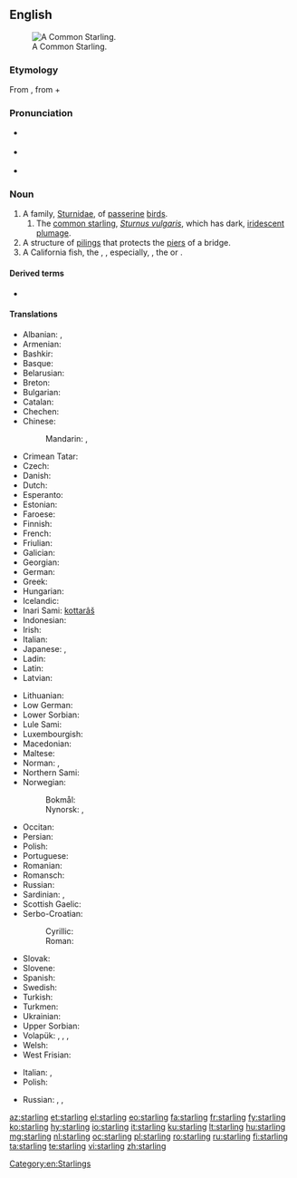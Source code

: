 {{also|Starling}}
==English==
[[Image:Common starling in london.jpg|thumb|right|A Common Starling.]]

===Etymology===
From {{etyl|ang|en}} {{term|stærlinc|lang=ang}}, from {{term|stær||lang=ang|starling}} + {{term|-linc||lang=ang|dimunitive suffix}}

===Pronunciation===
* {{a|GenAm}} {{IPA|/ˈstɑɹlɪŋ/|lang=en}}
* {{a|RP}} {{IPA|/ˈstɑːlɪŋ/|lang=en}}
* {{rhymes|ɑː(ɹ)lɪŋ|lang=en}}

===Noun===
{{en-noun}}

# A family, [[Sturnidae]], of [[passerine]] [[bird]]s.
## The [[common starling]], ''[[Sturnus vulgaris]]'', which has dark, [[iridescent]] [[plumage]].
# A structure of [[piling]]s that protects the [[pier]]s of a bridge.
# A California fish, the {{vern|rock trout|pedia=1}}, {{taxlink|Hexagrammus|genus|noshow=1}}, especially, {{taxlink|Hexagrammus decagrammus|species|noshow=1}}, the {{vern|boregat|pedia=1}} or {{vern|bodieron|pedia=1}}. <!--Webster 1913/Century-->

====Derived terms====
* {{l|en|rosy starling}}

====Translations====
{{trans-top|bird}}
* Albanian: {{l|sq|shturë}}, {{l|sq|gargull}}
* Armenian: {{t|hy|սարյակ}}
* Bashkir: {{t|ba|сыйырсыҡ|tr=sïyïrsïq|sc=Cyrl}}
* Basque: {{t|eu|arabazozo}}
* Belarusian: {{t|be|шпак|m}}
* Breton: {{t+|br|dred}}
* Bulgarian: {{t+|bg|скорец|m|tr=skorec}}
* Catalan: {{t+|ca|estornell}}
* Chechen: {{t|ce|алкханч}}
* Chinese:
*: Mandarin: {{t|cmn|椋鳥|sc=Hani}}, {{t+|cmn|椋鸟|tr=liángniǎo|sc=Hani}}
* Crimean Tatar: {{t|crh|sıyırcıq}}
* Czech: {{t+|cs|špaček}}
* Danish: {{t|da|stær|c}}
* Dutch: {{t+|nl|spreeuw|m|f}}
* Esperanto: {{t|eo|sturno}}
* Estonian: {{t|et|kuldnokk}}
* Faroese: {{t|fo|stari}}
* Finnish: {{t+|fi|kottarainen}}
* French: {{t+|fr|étourneau|m}}
* Friulian: {{t|fur|sturnel}}
* Galician: {{t|gl|estorniño|m}}
* Georgian: {{t|ka|შოშია}}
* German: {{t+|de|Star|m}}
* Greek: {{t+|el|ψαρόνι|n}}
* Hungarian: {{t+|hu|seregély}}
* Icelandic: {{t+|is|stari|m}}
* Inari Sami: [[kottarâš]]
* Indonesian: {{t+|id|jalak}}
* Irish: {{t|ga|druid}}
* Italian: {{t+|it|storno|m}}
* Japanese: {{t|ja|ムクドリ|tr=mukudori|sc=Jpan}}, {{t+|ja|椋鳥|tr=mukudori|sc=Jpan}}
* Ladin: {{t|lld|storno}}
* Latin: {{t|la|sturnus|m}}
* Latvian: {{t|lv|mājas strazds|m}}
{{trans-mid}}
* Lithuanian: {{t+|lt|varnėnas|m}}
* Low German: {{t|nds|Spree|m|f}}
* Lower Sorbian: {{t|dsb|škorc|m}}
* Lule Sami: {{t|smj|sterra}}
* Luxembourgish: {{t|lb|Spréif|f}}
* Macedonian: {{t|mk|сколовранец|m|tr=skolovránec}}
* Maltese: {{t|mt|sturnell}}
* Norman: {{t|nrf|étourné|m}} {{qualifier|Guernsey}}, {{t|nrf|êtourné|m}} {{qualifier|Jersey}}
* Northern Sami: {{t|se|stárra}}
* Norwegian: 
*: Bokmål: {{t|no|stær|m}}
*: Nynorsk: {{t|nn|stare|m}}, {{t|nn|star|m}}
* Occitan: {{t+|oc|estornèl|m}}
* Persian: {{t+|fa|سار|tr=sâr|sc=fa-Arab}}
* Polish: {{t+|pl|szpak|m}}
* Portuguese: {{t|pt|estorninho|m}}
* Romanian: {{t+|ro|graur|m}}
* Romansch: {{t|rm|sturnel}}
* Russian: {{t+|ru|скворец|m|tr=skvoréc}}
* Sardinian: {{t|sc|istùrulu campinu}}, {{t|sc|sturru grandinau}}
* Scottish Gaelic: {{t|gd|druid|f}}
* Serbo-Croatian:
*: Cyrillic: {{t|sh|чво́рак|m|sc=Cyrl}}
*: Roman: {{t|sh|čvórak|m}}
* Slovak: {{t|sk|škorec}}
* Slovene: {{t+|sl|škorec|m}}
* Spanish: {{t+|es|estornino|m}}
* Swedish: {{t+|sv|stare|c}}
* Turkish: {{t+|tr|sığırcık}}
* Turkmen: {{t|tk|sar}}
* Ukrainian: {{t|uk|шпак|tr=špak}}
* Upper Sorbian: {{t|hsb|škórc|m}}
* Volapük: {{qualifier|♂♀}} {{t+|vo|sturnod}}, {{qualifier|♂}} {{t|vo|histurnod}}, {{qualifier|♀}} {{t|vo|jisturnod}}, {{qualifier|♂♀ offspring}} {{t|vo|sturnodül}}
* Welsh: {{t|cy|drudwen}}
* West Frisian: {{t+|fy|protter}}
{{trans-bottom}}

{{trans-top|pilings}}
* Italian: {{t|it|palificazione}}, {{t+|it|palafitta}}
* Polish: {{t|pl|izbica}}
{{trans-mid}}
* Russian: {{t+|ru|водорез|m|tr=vodor'éz}}, {{t+|ru|волнорез|m|tr=volnor'éz}}, {{t+|ru|ледорез|m|tr=l'edor'éz}}
{{trans-bottom}}

[[Category:en:Starlings]]

[[az:starling]]
[[et:starling]]
[[el:starling]]
[[eo:starling]]
[[fa:starling]]
[[fr:starling]]
[[fy:starling]]
[[ko:starling]]
[[hy:starling]]
[[io:starling]]
[[it:starling]]
[[ku:starling]]
[[lt:starling]]
[[hu:starling]]
[[mg:starling]]
[[nl:starling]]
[[oc:starling]]
[[pl:starling]]
[[ro:starling]]
[[ru:starling]]
[[fi:starling]]
[[ta:starling]]
[[te:starling]]
[[vi:starling]]
[[zh:starling]]
